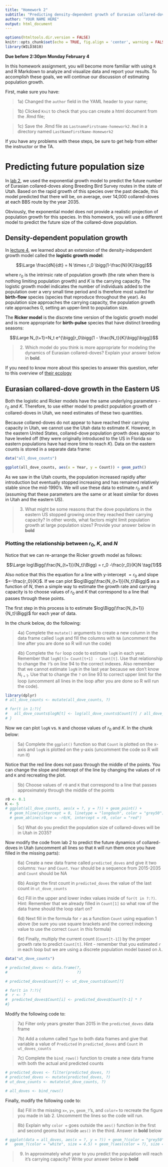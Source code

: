 ```yaml
---
title: "Homework 2"
subtitle: "Predicting density-dependent growth of Eurasian collared-doves"
author: "YOUR NAME HERE"
output: html_document
---
```


```r
options(htmltools.dir.version = FALSE)
knitr::opts_chunk$set(echo = TRUE, fig.align = 'center', warning = FALSE, message = FALSE)
library(WILD3810)
```

**Due before 2:30pm Monday February 4**

In this homework assignment, you will become more familiar with using `R` and R Markdown to analyze and visualize data and report your results. To accomplish these goals, we will continue our discussion of estimating population growth.  

First, make sure you have:

> 1a) Changed the `author` field in the YAML header to your name;

> 1b) Clicked `Knit` to check that you can create a html document from the .Rmd file;

> 1c) Save the .Rmd file as `LastnameFirstname-homework2.Rmd` in a directory named `LastNameFirstName-Homework2`

If you have any problems with these steps, be sure to get help from either the instructor or the TA.


# Predicting future population size

In [lab 2](https://rushinglab.github.io/WILD3810/articles/lab2.html), we used the exponential growth model to predict the future number of Eurasian collared-doves along Breeding Bird Survey routes in the state of Utah. Based on the rapid growth of this species over the past decade, this model predicted that there will be, on average, over 14,000 collared-doves at each BBS route by the year 2035.  

Obviously, the exponential model does not provide a realistic projection of population growth for this species. In this homework, you will use a different model to predict the future size of the collared-dove population. 

## Density-dependent population growth  

In [lecture 4](https://rushinglab.github.io/WILD3810/articles/Lecture4/Lecture4.html#1), we learned about an extension of the density-independent growth model called the **logistic growth model**:

$$\Large \frac{dN}{dt} = N \times r_0 \bigg(1-\frac{N}{K}\bigg)$$

where $r_0$ is the intrinsic rate of population growth (the rate when there is nothing limiting population growth) and $K$ is the carrying capacity. The logistic growth model indicates the number of individuals added to the population over a very small time period and is therefore most suited for **birth-flow** species (species that reproduce throughout the year). As population size approaches the carrying capacity, the population growth rate approaches 0, setting an upper-limit to population size. 

The **Ricker model** is the discrete time version of the logistic growth model and is more appropriate for **birth-pulse** species that have distinct breeding seasons:

$$\Large N_{t+1}=N_t e^{\bigg[r_0\bigg(1 - \frac{N_t}{K}\bigg)\bigg]}$$

> 2) Which model do you think is more appropriate for modeling the dynamics of Eurasian collared-doves? Explain your answer below in **bold**.  

If you need to know more about this species to answer this question, refer to this overview of [their ecology](https://www.allaboutbirds.org/guide/Eurasian_Collared-Dove/lifehistory)


## Eurasian collared-dove growth in the Eastern US

Both the logistic and Ricker models have the same underlying parameters - $r_0$ and $K$. Therefore, to use either model to predict population growth of collared-doves in Utah, we need estimates of these two quantities.  

Because collared-doves do not appear to have reached their carrying capacity in Utah, we cannot use the Utah data to estimate $K$. However, in the eastern United States, collared-dove population growth does appear to have leveled off (they were originally introduced to the US in Florida so eastern populations have had more time to reach $K$). Data on the eastern counts is stored in a separate data frame:

```r
data("all_dove_counts")
```

```r
ggplot(all_dove_counts, aes(x = Year, y = Count)) + geom_path()
```

As we saw in the Utah counts, the population increased rapidly after introduction but eventually stopped increasing and has remained relatively stable since the mid-1990's. We will use these data to estimate $r_0$ and $K$ (assuming that these parameters are the same or at least similar for doves in Utah and the eastern US).

> 3) What might be some reasons that the dove populations in the eastern US stopped growing once they reached their carrying capacity? In other words, what factors might limit population growth at large population sizes? Provide your answer below in **bold**  



### Plotting the relationship between $r_0$, $K$, and $N$

Notice that we can re-arrange the Ricker growth model as follows:

$$\Large log\Bigg(\frac{N_{t+1}}{N_t}\Bigg) = r_0 -\frac{r_0}{K}N \tag{1}$$

Also notice that this the equation for a line with y-intercept $=r_0$ and slope $=-\frac{r_0}{K}$. If we can plot $log\Bigg(\frac{N_{t+1}}{N_t}\Bigg)$ as a function of $N$, then a simple way to estimate the growth rate and carrying capacity is to choose values of $r_0$ and $K$ that correspond to a line that passes through these points. 

The first step in this process is to estimate $log\Bigg(\frac{N_{t+1}}{N_t}\Bigg)$ for each year of data.  

In the chunk below, do the following:

> 4a) Complete the `mutate()` arguments to create a new column in the data frame called `logN` and fill the columns with `NA` (uncomment the line after you are done so R will run the code)

> 4b) Complete the `for` loop code to estimate `logN` in each year. Remember that `logN[t]= Count[t+1] - Count[t]`. Use that relationship to change the `?`'s on line 94 to the correct indexes. Also remember that we cannot estimate `logN` in the last year because we don't know $N_{t+1}$. Use that to change the `?` on line 93 to correct upper limit for the loop (uncomment all lines in the loop after you are done so R will run the code). 


```r
library(dplyr)
# all_dove_counts <- mutate(all_dove_counts, ?)

# for(t in 1:?){
#   all_dove_counts$logN[t] <- log(all_dove_counts$Count[?] / all_dove_counts$Count[?])
# }

```

Now we can plot `logN` vs. `N` and choose values of $r_0$ and $K$. In the chunk below:

> 5a) Complete the `ggplot()` function so that `Count` is plotted on the x-axis and `logN` is plotted on the y-axis (uncomment the code so R will run it)

Notice that the red line does not pass through the middle of the points. You can change the slope and intercept of the line by changing the values of `r0` and `K` and recreating the plot.

> 5b) Choose values of `r0` and `K` that correspond to a line that passes approximately through the middle of the points 

```r
r0 <- 0.1
K <- 5
# ggplot(all_dove_counts, aes(x = ?, y = ?)) + geom_point() +
  # geom_hline(yintercept = 0, linetype = "longdash", color = "grey50") +
  # geom_abline(slope = -r0/K, intercept = r0, color = "red")

```

> 5c) What do you predict the population size of collared-doves will be in Utah in 2035?


Now modify the code from lab 2 to predict the future dynamics of collared-doves in Utah (uncomment all lines so that `R` will run them once you have filled in the missing parts): 

> 6a) Create a new data frame called `predicted_doves` and give it two columns: `Year` and `Count`. `Year` should be a sequence from 2015-2035 and `Count` should be NA  

> 6b) Assign the first count in `predicted_doves` the value of the last count in `ut_dove_counts`  

> 6c) Fill in the upper and lower index values inside of `for(t in ?:?)`. Hint: Remember that we already filled in `Count[1]` so what row of the data frame should the loop start on?  

> 6d) Next fill in the formula for `r` as a function `Count` using equation 1 above (be sure you use square brackets and the correct indexing value to use the correct `Count` in this formula)  

> 6e) Finally, multiply the current count (`Count[t-1]`) by the proper growth rate to predict `Count[t]`. Hint - remember that you estimated `r` in each loop but we are using a discrete population model based on $\lambda$.  

```r
data("ut_dove_counts")

# predicted_doves <- data.frame(?,
#                               ?)

# predicted_doves$Count[?] <- ut_dove_counts$Count[?]

# for(t in ?:?){
#  r <- ?
#  predicted_doves$Count[i] <- predicted_doves$Count[t-1] * ?
#}
```

Modify the following code to:

> 7a) Filter only years greater than 2015 in the `predicted_doves` data frame

> 7b) Add a column called `Type` to both data frames and give that variable a value of `Predicted` in `predicted_doves` and `Count` in `ut_doves_counts`

> 7c) Complete the `bind_rows()` function to create a new data frame with both the actual and predicted counts

```r
# predicted_doves <- filter(predicted_doves, ?)
# predicted_doves <- mutate(predicted_doves, ?)
# ut_dove_counts <- mutate(ut_dove_counts, ?)

# all_doves <- bind_rows()
```

Finally, modify the following code to:

> 8a) Fill in the missing `x=`, `y=`, `geom_?`'s, and `color=` to recreate the figure you made in lab 2. Uncomment the lines so the code will run. 

> 8b) Explain why `color =` goes outside the `aes()` function in the first and second geoms but inside `aes()` in the third. Answer in **bold** below

```r
# ggplot(data = all_doves, aes(x = ?, y = ?)) + geom_?(color = "grey50") +
#   geom_?(color = "white", size = 4.5) + geom_?(aes(color = ?), size = 3)

```

> 9) In approximately what year to you predict the population will reach it's carrying capacity? Write your answer below in **bold**
